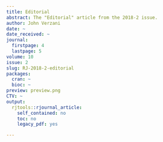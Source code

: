 ```yaml
---
title: Editorial
abstract: The "Editorial" article from the 2018-2 issue.
author: John Verzani
date: ~
date_received: ~
journal:
  firstpage: 4
  lastpage: 5
volume: 10
issue: 2
slug: RJ-2018-2-editorial
packages:
  cran: ~
  bioc: ~
preview: preview.png
CTV: ~
output:
  rjtools::rjournal_article:
    self_contained: no
    toc: no
    legacy_pdf: yes

---
```

